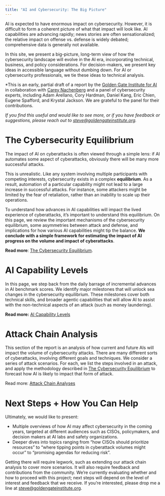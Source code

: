```yaml
---
title: "AI and Cybersecurity: The Big Picture"
---
```


AI is expected to have enormous impact on cybersecurity. However, it is difficult to form a coherent picture of what that impact will look like. AI capabilities are advancing rapidly; news stories are often sensationalized; the relative impact on offense vs. defense is widely debated; comprehensive data is generally not available.

In this site, we present a big-picture, long-term view of how the cybersecurity landscape will evolve in the AI era, incorporating technical, business, and policy considerations. For decision-makers, we present key ideas in accessible language without dumbing down. For AI or cybersecurity professionals, we tie these ideas to technical analysis.

*This is an early, partial draft of a report by the [Golden Gate Institute for AI](https://www.goldengateinstitute.org/) in collaboration with [Carey Nachenberg](https://www.linkedin.com/in/carey-nachenberg-14bbb03/) and a panel of cybersecurity experts, including Adam Arellano, Cory Hardman, Daniel Kang, Eric Chien, Eugene Spafford, and Krystal Jackson. We are grateful to the panel for their contributions.

*If you find this useful and would like to see more, or if you have feedback or suggestions, please reach out to [steve@goldengateinstitute.org](mailto:steve@goldengateinstitute.org).*

# The Cybersecurity Equilibrium

The impact of AI on cyberattacks is often viewed through a simple lens: if AI automates some aspect of cyberattacks, obviously there will be many more successful attacks.

This is unrealistic. Like any system involving multiple participants with competing interests, cybersecurity exists in a complex **equilibrium**. As a result, automation of a particular capability might not lead to a large increase in successful attacks. For instance, some attackers might be limited by the fear of retaliation, rather than an inability to scale up their operations.

To understand how advances in AI capabilities will impact the lived experience of cyberattacks, it’s important to understand this equilibrium. On this page, we review the important mechanisms of the cybersecurity equilibrium, some asymmetries between attack and defense, and implications for how various AI capabilities might tip the balance. **We conclude with a simple framework for estimating the impact of AI progress on the volume and impact of cyberattacks**.

**Read more**: [The Cybersecurity Equilibrium](cyber-security-report/the-cybersecurity-equilibrium).

# AI Capability Levels

In this page, we step back from the daily barrage of incremental advances in AI benchmark scores. We identify major milestones that will unlock sea changes in the cybersecurity equilibrium. These milestones cover both technical skills, and broader agentic capabilities that will allow AI to assist with the non-technical aspects of an attack (such as money laundering).

**Read more:** [AI Capability Levels](cyber-security-report/ai-capability-levels)

# Attack Chain Analysis

This section of the report is an analysis of how current and future AIs will impact the volume of cybersecurity attacks. There are many different sorts of cyberattacks, involving different goals and techniques. We consider a series of attack scenarios. For each, we list the steps involved in an attack, and apply the methodology described in [The Cybersecurity Equilibrium](https://www.notion.so/The-Cybersecurity-Equilibrium-1274c916374a80e0a1cbee90308d4cd1?pvs=21) to forecast how AI is likely to impact that form of attack.

Read more: [Attack Chain Analyses](cyber-security-report/attack-chain-analyses)

# Next Steps + How You Can Help

Ultimately, we would like to present:

- Multiple overviews of how AI may affect cybersecurity in the coming years, targeted at different audiences such as CISOs, policymakers, and decision makers at AI labs and safety organizations.
- Deeper dives into topics ranging from “how CISOs should prioritize resources” to “where tipping points in cyberattack volumes might occur” to “promising agendas for reducing risk”.

Getting there will require legwork, such as extending our attack chain analysis to cover more scenarios. It will also require feedback and contributions from the community. We’re currently evaluating whether and how to proceed with this project; next steps will depend on the level of interest and feedback that we receive. If you’re interested, please drop me a line at [steve@goldengateinstitute.org](mailto:steve@goldengateinstitute.org).
